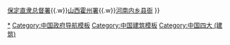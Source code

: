 {{Navbox
|name  = 中国四大古代官衙
|title = 中国四大现存古代[[衙门|官衙]]
|state = {{{state<includeonly>|collapsed</includeonly>}}}
|list1 = [[故宫|北京故宫]]{{.w}}[[直隶总督署|保定直隶总督署]]{{.w}}[[霍州州署大堂|山西霍州署]]{{.w}}[[内乡县衙|河南内乡县衙]]
}}<noinclude>
[[Category:中国官署|*]]
[[Category:中国政府导航模板]]
[[Category:中国建筑模板]]
[[Category:中国四大 (建筑)]]
</noinclude>
